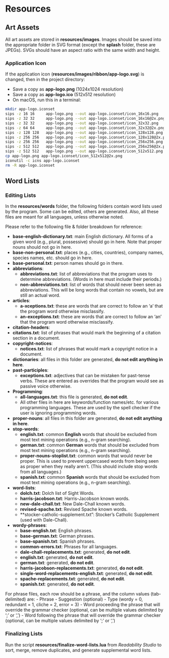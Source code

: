 # Resources

## Art Assets

All art assets are stored in **resources/images**.
Images should be saved into the appropriate folder in SVG format (except the **splash** folder, these are JPEGs). SVGs should have an aspect ratio with the same width and height.

### Application Icon

If the application icon (**resources/images/ribbon/app-logo.svg**) is changed, then in the project directory:

- Save a copy as **app-logo.png** (1024x1024 resolution)
- Save a copy as **app-logo.ico** (512x512 resolution)
- On macOS, run this in a terminal:

```.bash
mkdir app-logo.iconset
sips -z 16 16     app-logo.png --out app-logo.iconset/icon_16x16.png
sips -z 32 32     app-logo.png --out app-logo.iconset/icon_16x16@2x.png
sips -z 32 32     app-logo.png --out app-logo.iconset/icon_32x32.png
sips -z 64 64     app-logo.png --out app-logo.iconset/icon_32x32@2x.png
sips -z 128 128   app-logo.png --out app-logo.iconset/icon_128x128.png
sips -z 256 256   app-logo.png --out app-logo.iconset/icon_128x128@2x.png
sips -z 256 256   app-logo.png --out app-logo.iconset/icon_256x256.png
sips -z 512 512   app-logo.png --out app-logo.iconset/icon_256x256@2x.png
sips -z 512 512   app-logo.png --out app-logo.iconset/icon_512x512.png
cp app-logo.png app-logo.iconset/icon_512x512@2x.png
iconutil -c icns app-logo.iconset
rm -R app-logo.iconset
```

## Word Lists

### Editing Lists {-}

In the **resources/words** folder, the following folders contain word lists used by the program.
Some can be edited, others are generated.
Also, all these files are meant for all languages, unless otherwise noted.

Please refer to the following file & folder breakdown for reference:

- **base-english-dictionary.txt**: main English dictionary. All forms of a given word (e.g., plural, possessive) should go in here. Note that proper nouns should not go in here.
- **base-non-personal.txt**: places (e.g., cities, countries), company names, species names, etc. should go in here.
- **base-personal.txt**: person names should go in there.
- **abbreviations**:
  - **abbreviations.txt**: list of abbreviations that the program uses to determine abbreviations. (Words in here must include their periods.)
  - **non-abbreviations.txt**: list of words that should never been seen as abbreviations. This will be long words that contain no vowels, but are still an actual word.
- **articles**:
  - **a-xceptions.txt**: these are words that are correct to follow an 'a' that the program word otherwise misclassify.
  - **an-exceptions.txt**: these are words that are correct to follow an 'an' that the program word otherwise misclassify.
- **citation-headers**:
 - **citations.txt**: list of phrases that would mark the beginning of a citation section in a document.
- **copyright-notices**:
  - **notices.txt**: list of phrases that would mark a copyright notice in a document.
- **dictionaries**: all files in this folder are generated, **do not edit anything in here**.
- **past-participles**:
  - **exceptions.txt**: adjectives that can be mistaken for past-tense verbs. These are entered as overrides that the program would see as passive voice otherwise.
- **Programming**:
  - **all-languages.txt**: this file is generated, **do not edit**.
  - All other files in here are keywords/function names/etc. for various programming languages. These are used by the spell checker if the user is ignoring programming words.
- **proper-nouns**: all files in this folder are generated, **do not edit anything in here**.
- **stop-words**:
  - **english.txt**: common **English** words that should be excluded from most text mining operations (e.g., n-gram searching).
  - **german.txt**: common **German** words that should be excluded from most text mining operations (e.g., n-gram searching).
  - **proper-nouns-stoplist.txt**: common words that would never be proper. This is used to prevent uppercased words from being seen as proper when they really aren't. (This should include stop words from all languages.)
  - **spanish.txt**: common **Spanish** words that should be excluded from most text mining operations (e.g., n-gram searching).
- **word-lists**:
  - **dolch.txt**: Dolch list of Sight Words.
  - **harris-jacobson.txt**: Harris-Jacobson known words.
  - **new-dale-chall.txt**: New Dale-Chall known words.
  - **revised-spache.txt**: Revised Spache known words.
  - **stocker-catholic-supplement.txt": Stocker's Catholic Supplement (used with Dale-Chall).
- **wordy-phrases**:
  - **base-english.txt**: English phrases.
  - **base-german.txt**: German phrases.
  - **base-spanish.txt**: Spanish phrases.
  - **common-errors.txt**: Phrases for all languages.
  - **dale-chall-replacements.txt**: generated, **do not edit**.
  - **english.txt**: generated, **do not edit**.
  - **german.txt**: generated, **do not edit**.
  - **harris-jacobson-replacements.txt**: generated, **do not edit**.
  - **single-word-replacements-english.txt**: generated, **do not edit**.
  - **spache-replacements.txt**: generated, **do not edit**.
  - **spanish.txt**: generated, **do not edit**.

For phrase files, each row should be a phrase, and the column values (tab-delimited) are:
  - Phrase
  - Suggestion (optional)
  - Type (wordy = 0, redundant = 1, cliche = 2, error = 3)
  - Word proceeding the phrase that will override the grammar checker (optional, can be multiple values delimited by ';' or ',')
  - Word following the phrase that will override the grammar checker (optional, can be multiple values delimited by ';' or ',')

### Finalizing Lists {-}

Run the script **resources/finalize-word-lists.lua** from *Readability Studio* to sort, merge, remove duplicates, and generate supplemental word lists.
